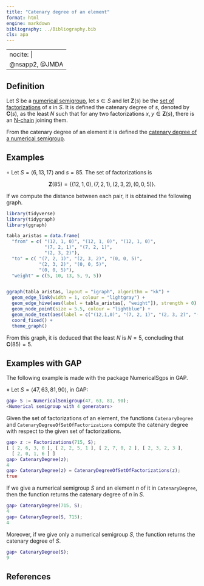 ```yaml
---
title: "Catenary degree of an element"
format: html
engine: markdown
bibliography: ../Bibliography.bib
cls: apa
---
```


---
nocite: |
  @nsapp2, @JMDA
---

## Definition

Let $S$ be a [numerical semigroup](../Basic-concepts/Numerical-semigroup.qmd), let $s \in S$ and let $\mathbf{Z}(s)$ be the [set of factorizations](../Presentations-NS/Set-of-factorizations.qmd) of $s$ in $S$. It is defined the catenary degree of $s$, denoted by $\mathbf{C}(s)$, as the least $N$ such that for any two factorizations $x, y \in \mathbf{Z}(s)$, there is an [N-chain](Chain-of-factorizations.qmd) joining them.

From the catenary degree of an element it is defined the [catenary degree of a numerical semigroup](Catenary-degree-of-a-numerical-semigroup.qmd).

## Examples

$\circ$ Let $S = \langle 6, 13, 17\rangle$ and $s = 85$. The set of factorizations is

$$
\mathbf{Z}(85) = \{(12, 1, 0), (7, 2, 1), (2, 3, 2), (0, 0, 5)\}.
$$

If we compute the distance between each pair, it is obtained the following graph.

```r

library(tidyverse)
library(tidygraph)
library(ggraph)
```

```r
tabla_aristas = data.frame(
  "from" = c( "(12, 1, 0)", "(12, 1, 0)", "(12, 1, 0)",
              "(7, 2, 1)", "(7, 2, 1)",
              "(2, 3, 2)"),
  "to" = c( "(7, 2, 1)", "(2, 3, 2)", "(0, 0, 5)",
            "(2, 3, 2)", "(0, 0, 5)",
            "(0, 0, 5)"),
  "weight" = c(5, 10, 13, 5, 9, 5))


ggraph(tabla_aristas, layout = "igraph", algorithm = "kk") + 
  geom_edge_link(width = 1, colour = "lightgray") +
  geom_edge_hive(aes(label = tabla_aristas[, "weight"]), strength = 0) +
  geom_node_point(size = 5.5, colour = "lightblue") +
  geom_node_text(aes(label = c("(12,1,0)", "(7, 2, 1)", "(2, 3, 2)", "(0, 0, 5)")), repel = TRUE, nudge_y = 0.1) +
  coord_fixed() +
  theme_graph()
```

From this graph, it is deduced that the least $N$ is $N = 5$, concluding that $\mathbf{C}(85) = 5$.

## Examples with GAP

The following example is made with the package NumericalSgps in GAP.

$\diamond$ Let $S = \langle 47, 63, 81, 90 \rangle$, in GAP:

``` gap
gap> S := NumericalSemigroup(47, 63, 81, 90);
<Numerical semigroup with 4 generators>
```

Given the set of factorizations of an element, the functions `CatenaryDegree` and `CatenaryDegreeOfSetOfFactorizations` compute the catenary degree with respect to the given set of factorizations.

``` gap
gap> z := Factorizations(715, S);
[ [ 2, 6, 3, 0 ], [ 2, 2, 5, 1 ], [ 2, 7, 0, 2 ], [ 2, 3, 2, 3 ],
  [ 2, 0, 1, 6 ] ]
gap> CatenaryDegree(z);
4
gap> CatenaryDegree(z) = CatenaryDegreeOfSetOfFactorizations(z);
true
```

If we give a numerical semigroup $S$ and an element $n$ of it in `CatenaryDegree`, then the function returns the catenary degree of $n$ in $S$.

``` gap
gap> CatenaryDegree(715, S);
4
gap> CatenaryDegree(S, 715);
4
```

Moreover, if we give only a numerical semigroup $S$, the function returns the catenary degree of $S$.

``` gap
gap> CatenaryDegree(S);
9
```

## References

::: {#refs}

:::
